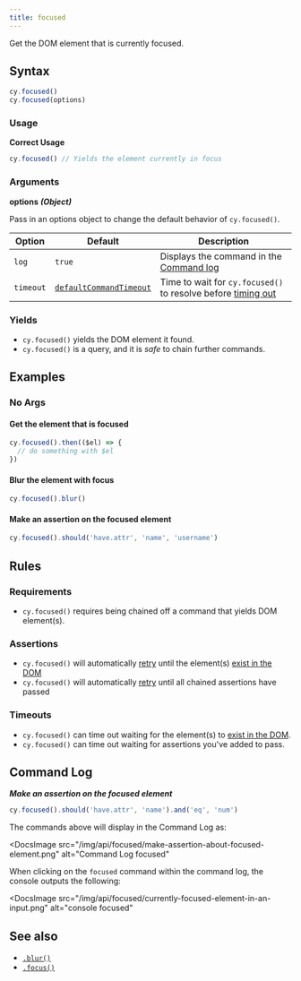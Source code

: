 ```yaml
---
title: focused
---
```


Get the DOM element that is currently focused.

## Syntax

```javascript
cy.focused()
cy.focused(options)
```

### Usage

**<Icon name="check-circle" color="green" /> Correct Usage**

```javascript
cy.focused() // Yields the element currently in focus
```

### Arguments

**<Icon name="angle-right" /> options** **_(Object)_**

Pass in an options object to change the default behavior of `cy.focused()`.

| Option    | Default                                                              | Description                                                                              |
| --------- | -------------------------------------------------------------------- | ---------------------------------------------------------------------------------------- |
| `log`     | `true`                                                               | Displays the command in the [Command log](/guides/core-concepts/cypress-app#Command-Log) |
| `timeout` | [`defaultCommandTimeout`](/guides/references/configuration#Timeouts) | Time to wait for `cy.focused()` to resolve before [timing out](#Timeouts)                |

### Yields [<Icon name="question-circle"/>](/guides/core-concepts/introduction-to-cypress#Subject-Management)

- `cy.focused()` yields the DOM element it found.
- `cy.focused()` is a query, and it is _safe_ to chain further commands.

## Examples

### No Args

#### Get the element that is focused

```javascript
cy.focused().then(($el) => {
  // do something with $el
})
```

#### Blur the element with focus

```javascript
cy.focused().blur()
```

#### Make an assertion on the focused element

```javascript
cy.focused().should('have.attr', 'name', 'username')
```

## Rules

### Requirements [<Icon name="question-circle"/>](/guides/core-concepts/introduction-to-cypress#Chains-of-Commands)

- `cy.focused()` requires being chained off a command that yields DOM
  element(s).

### Assertions [<Icon name="question-circle"/>](/guides/core-concepts/introduction-to-cypress#Assertions)

- `cy.focused()` will automatically [retry](/guides/core-concepts/retry-ability)
  until the element(s)
  [exist in the DOM](/guides/core-concepts/introduction-to-cypress#Default-Assertions)</li><li>`cy.focused()`
  will automatically [retry](/guides/core-concepts/retry-ability) until all
  chained assertions have passed

### Timeouts [<Icon name="question-circle"/>](/guides/core-concepts/introduction-to-cypress#Timeouts)

- `cy.focused()` can time out waiting for the element(s) to
  [exist in the DOM](/guides/core-concepts/introduction-to-cypress#Default-Assertions).</li><li>`cy.focused()`
  can time out waiting for assertions you've added to pass.

## Command Log

**_Make an assertion on the focused element_**

```javascript
cy.focused().should('have.attr', 'name').and('eq', 'num')
```

The commands above will display in the Command Log as:

<DocsImage
  src="/img/api/focused/make-assertion-about-focused-element.png"
  alt="Command Log focused"
></DocsImage>

When clicking on the `focused` command within the command log, the console
outputs the following:

<DocsImage
  src="/img/api/focused/currently-focused-element-in-an-input.png"
  alt="console focused"
></DocsImage>

## See also

- [`.blur()`](/api/commands/blur)
- [`.focus()`](/api/commands/focus)
